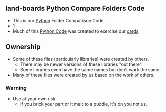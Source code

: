 == land-boards Python Compare Folders Code ==

* This is our [https://www.python.org/ Python] Folder Comparison Code.
* [http://htmlpreview.github.io/?https://github.com/douggilliland/lb-Python-Code/blob/master/pyCompFolders/docs/_build/html/index.html]
* Much of this [http://land-boards.com/blwiki/index.php?title=Python_Code Python Code] was created to exercise our [http://land-boards.com/blwiki/index.php cards]

== Ownership ==

* Some of these files (particularly libraries) were created by others.
** There may be newer versions of these libraries "out there".
** Some libraries even have the same names but don't work the same.
* Many of these files were created by us based on the work of others.

=== Warning ===

* Use at your own risk.
** If you brick your part or it melt to a puddle, it's on you not us.
